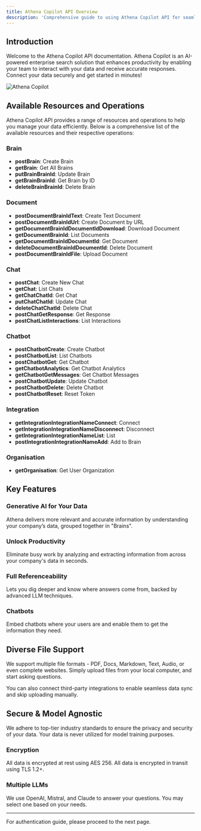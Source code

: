 ```yaml
---
title: Athena Copilot API Overview
description: 'Comprehensive guide to using Athena Copilot API for seamless data integration and enhanced productivity'
---
```


## Introduction

Welcome to the Athena Copilot API documentation. Athena Copilot is an AI-powered enterprise search solution that enhances productivity by enabling your team to interact with your data and receive accurate responses. Connect your data securely and get started in minutes!

![Athena Copilot](https://framerusercontent.com/images/AtCoYlWx1ulkh5l8BB42CRZRrBg.png?scale-down-to=2048)

## Available Resources and Operations

Athena Copilot API provides a range of resources and operations to help you manage your data efficiently. Below is a comprehensive list of the available resources and their respective operations:

### Brain

- **postBrain**: Create Brain
- **getBrain**: Get All Brains
- **putBrainBrainId**: Update Brain
- **getBrainBrainId**: Get Brain by ID
- **deleteBrainBrainId**: Delete Brain

### Document

- **postDocumentBrainIdText**: Create Text Document
- **postDocumentBrainIdUrl**: Create Document by URL
- **getDocumentBrainIdDocumentIdDownload**: Download Document
- **getDocumentBrainId**: List Documents
- **getDocumentBrainIdDocumentId**: Get Document
- **deleteDocumentBrainIdDocumentId**: Delete Document
- **postDocumentBrainIdFile**: Upload Document

### Chat

- **postChat**: Create New Chat
- **getChat**: List Chats
- **getChatChatId**: Get Chat
- **putChatChatId**: Update Chat
- **deleteChatChatId**: Delete Chat
- **postChatGetResponse**: Get Response
- **postChatListInteractions**: List Interactions

### Chatbot

- **postChatbotCreate**: Create Chatbot
- **postChatbotList**: List Chatbots
- **postChatbotGet**: Get Chatbot
- **getChatbotAnalytics**: Get Chatbot Analytics
- **getChatbotGetMessages**: Get Chatbot Messages
- **postChatbotUpdate**: Update Chatbot
- **postChatbotDelete**: Delete Chatbot
- **postChatbotReset**: Reset Token

### Integration

- **getIntegrationIntegrationNameConnect**: Connect
- **getIntegrationIntegrationNameDisconnect**: Disconnect
- **getIntegrationIntegrationNameList**: List
- **postIntegrationIntegrationNameAdd**: Add to Brain

### Organisation

- **getOrganisation**: Get User Organization

## Key Features

### Generative AI for Your Data

Athena delivers more relevant and accurate information by understanding your company’s data, grouped together in "Brains".

### Unlock Productivity

Eliminate busy work by analyzing and extracting information from across your company's data in seconds.

### Full Referenceability

Lets you dig deeper and know where answers come from, backed by advanced LLM techniques.

### Chatbots

Embed chatbots where your users are and enable them to get the information they need.

## Diverse File Support

We support multiple file formats - PDF, Docs, Markdown, Text, Audio, or even complete websites. Simply upload files from your local computer, and start asking questions.

You can also connect third-party integrations to enable seamless data sync and skip uploading manually.

## Secure & Model Agnostic

We adhere to top-tier industry standards to ensure the privacy and security of your data. Your data is never utilized for model training purposes.

### Encryption

All data is encrypted at rest using AES 256. All data is encrypted in transit using TLS 1.2+.

### Multiple LLMs

We use OpenAI, Mistral, and Claude to answer your questions. You may select one based on your needs.

---

For authentication guide, please proceed to the next page.